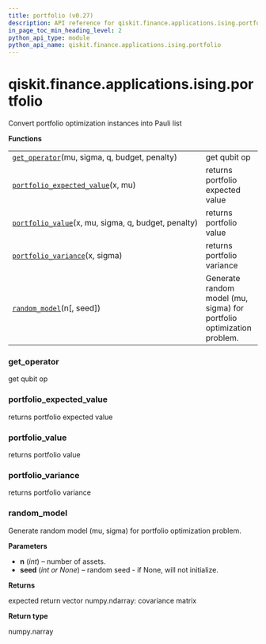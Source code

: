 ```yaml
---
title: portfolio (v0.27)
description: API reference for qiskit.finance.applications.ising.portfolio in qiskit v0.27
in_page_toc_min_heading_level: 2
python_api_type: module
python_api_name: qiskit.finance.applications.ising.portfolio
---
```


<span id="module-qiskit.finance.applications.ising.portfolio" />

<span id="qiskit-finance-applications-ising-portfolio" />

# qiskit.finance.applications.ising.portfolio

Convert portfolio optimization instances into Pauli list

**Functions**

|                                                                                                                                                                                   |                                                                       |
| --------------------------------------------------------------------------------------------------------------------------------------------------------------------------------- | --------------------------------------------------------------------- |
| [`get_operator`](#qiskit.finance.applications.ising.portfolio.get_operator "qiskit.finance.applications.ising.portfolio.get_operator")(mu, sigma, q, budget, penalty)             | get qubit op                                                          |
| [`portfolio_expected_value`](#qiskit.finance.applications.ising.portfolio.portfolio_expected_value "qiskit.finance.applications.ising.portfolio.portfolio_expected_value")(x, mu) | returns portfolio expected value                                      |
| [`portfolio_value`](#qiskit.finance.applications.ising.portfolio.portfolio_value "qiskit.finance.applications.ising.portfolio.portfolio_value")(x, mu, sigma, q, budget, penalty) | returns portfolio value                                               |
| [`portfolio_variance`](#qiskit.finance.applications.ising.portfolio.portfolio_variance "qiskit.finance.applications.ising.portfolio.portfolio_variance")(x, sigma)                | returns portfolio variance                                            |
| [`random_model`](#qiskit.finance.applications.ising.portfolio.random_model "qiskit.finance.applications.ising.portfolio.random_model")(n\[, seed])                                | Generate random model (mu, sigma) for portfolio optimization problem. |

### get\_operator

<Function id="qiskit.finance.applications.ising.portfolio.get_operator" github="https://github.com/qiskit-community/qiskit-aqua/tree/stable/0.9/qiskit/finance/applications/ising/portfolio.py" signature="get_operator(mu, sigma, q, budget, penalty)">
  get qubit op
</Function>

### portfolio\_expected\_value

<Function id="qiskit.finance.applications.ising.portfolio.portfolio_expected_value" github="https://github.com/qiskit-community/qiskit-aqua/tree/stable/0.9/qiskit/finance/applications/ising/portfolio.py" signature="portfolio_expected_value(x, mu)">
  returns portfolio expected value
</Function>

### portfolio\_value

<Function id="qiskit.finance.applications.ising.portfolio.portfolio_value" github="https://github.com/qiskit-community/qiskit-aqua/tree/stable/0.9/qiskit/finance/applications/ising/portfolio.py" signature="portfolio_value(x, mu, sigma, q, budget, penalty)">
  returns portfolio value
</Function>

### portfolio\_variance

<Function id="qiskit.finance.applications.ising.portfolio.portfolio_variance" github="https://github.com/qiskit-community/qiskit-aqua/tree/stable/0.9/qiskit/finance/applications/ising/portfolio.py" signature="portfolio_variance(x, sigma)">
  returns portfolio variance
</Function>

### random\_model

<Function id="qiskit.finance.applications.ising.portfolio.random_model" github="https://github.com/qiskit-community/qiskit-aqua/tree/stable/0.9/qiskit/finance/applications/ising/portfolio.py" signature="random_model(n, seed=None)">
  Generate random model (mu, sigma) for portfolio optimization problem.

  **Parameters**

  *   **n** (*int*) – number of assets.
  *   **seed** (*int or None*) – random seed - if None, will not initialize.

  **Returns**

  expected return vector numpy.ndarray: covariance matrix

  **Return type**

  numpy.narray
</Function>

